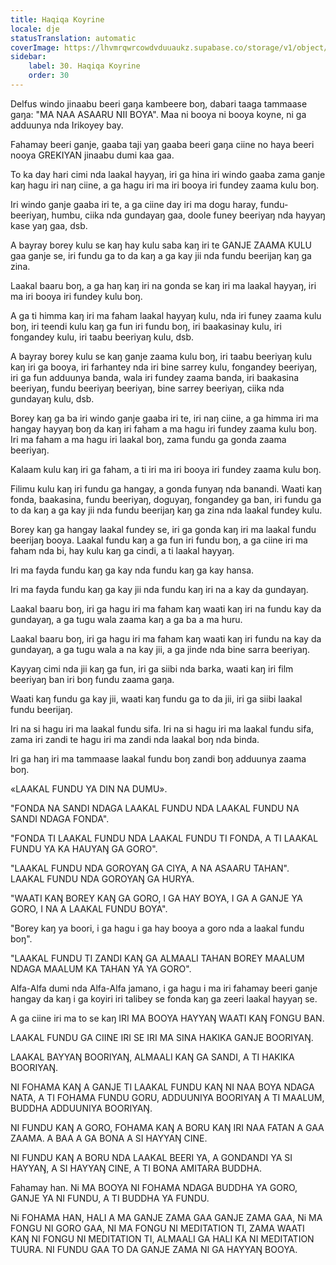 ```yaml
---
title: Haqiqa Koyrine
locale: dje
statusTranslation: automatic
coverImage: https://lhvmrqwrcowdvduuaukz.supabase.co/storage/v1/object/public/strapi-uploads/small_cover-educacion-fundamental.webp-2d51a7828a2b1309555be27f7e2a61a0.webp
sidebar:
    label: 30. Haqiqa Koyrine
    order: 30
---
```

Delfus windo jinaabu beeri gaŋa kambeere boŋ, dabari taaga tammaase gaŋa: "MA NAA ASAARU NII BOYA". Maa ni booya ni booya koyne, ni ga adduunya nda Irikoyey bay.

Fahamay beeri ganje, gaaba taji yaŋ gaaba beeri gaŋa ciine no haya beeri nooya GREKIYAN jinaabu dumi kaa gaa.

To ka day hari cimi nda laakal hayyaŋ, iri ga hina iri windo gaaba zama ganje kaŋ hagu iri naŋ ciine, a ga hagu iri ma iri booya iri fundey zaama kulu boŋ.

Iri windo ganje gaaba iri te, a ga ciine day iri ma dogu haray, fundu-beeriyaŋ, humbu, ciika nda gundayaŋ gaa, doole funey beeriyaŋ nda hayyaŋ kase yaŋ gaa, dsb.

A bayray borey kulu se kaŋ hay kulu saba kaŋ iri te GANJE ZAAMA KULU gaa ganje se, iri fundu ga to da kaŋ a ga kay jii nda fundu beerijaŋ kaŋ ga zina.

Laakal baaru boŋ, a ga haŋ kaŋ iri na gonda se kaŋ iri ma laakal hayyaŋ, iri ma iri booya iri fundey kulu boŋ.

A ga ti himma kaŋ iri ma faham laakal hayyaŋ kulu, nda iri funey zaama kulu boŋ, iri teendi kulu kaŋ ga fun iri fundu boŋ, iri baakasinay kulu, iri fongandey kulu, iri taabu beeriyaŋ kulu, dsb.

A bayray borey kulu se kaŋ ganje zaama kulu boŋ, iri taabu beeriyaŋ kulu kaŋ iri ga booya, iri farhantey nda iri bine sarrey kulu, fongandey beeriyaŋ, iri ga fun adduunya banda, wala iri fundey zaama banda, iri baakasina beeriyaŋ, fundu beeriyaŋ beeriyaŋ, bine sarrey beeriyaŋ, ciika nda gundayaŋ kulu, dsb.

Borey kaŋ ga ba iri windo ganje gaaba iri te, iri naŋ ciine, a ga himma iri ma hangay hayyaŋ boŋ da kaŋ iri faham a ma hagu iri fundey zaama kulu boŋ. Iri ma faham a ma hagu iri laakal boŋ, zama fundu ga gonda zaama beeriyaŋ.

Kalaam kulu kaŋ iri ga faham, a ti iri ma iri booya iri fundey zaama kulu boŋ.

Filimu kulu kaŋ iri fundu ga hangay, a gonda funyaŋ nda banandi. Waati kaŋ fonda, baakasina, fundu beeriyaŋ, doguyaŋ, fongandey ga ban, iri fundu ga to da kaŋ a ga kay jii nda fundu beerijaŋ kaŋ ga zina nda laakal fundey kulu.

Borey kaŋ ga hangay laakal fundey se, iri ga gonda kaŋ iri ma laakal fundu beerijaŋ booya. Laakal fundu kaŋ a ga fun iri fundu boŋ, a ga ciine iri ma faham nda bi, hay kulu kaŋ ga cindi, a ti laakal hayyaŋ.

Iri ma fayda fundu kaŋ ga kay nda fundu kaŋ ga kay hansa.

Iri ma fayda fundu kaŋ ga kay jii nda fundu kaŋ iri na a kay da gundayaŋ.

Laakal baaru boŋ, iri ga hagu iri ma faham kaŋ waati kaŋ iri na fundu kay da gundayaŋ, a ga tugu wala zaama kaŋ a ga ba a ma huru.

Laakal baaru boŋ, iri ga hagu iri ma faham kaŋ waati kaŋ iri fundu na kay da gundayaŋ, a ga tugu wala a na kay jii, a ga jinde nda bine sarra beeriyaŋ.

Kayyaŋ cimi nda jii kaŋ ga fun, iri ga siibi nda barka, waati kaŋ iri film beeriyaŋ ban iri boŋ fundu zaama gaŋa.

Waati kaŋ fundu ga kay jii, waati kaŋ fundu ga to da jii, iri ga siibi laakal fundu beerijaŋ.

Iri na si hagu iri ma laakal fundu sifa. Iri na si hagu iri ma laakal fundu sifa, zama iri zandi te hagu iri ma zandi nda laakal boŋ nda binda.

Iri ga haŋ iri ma tammaase laakal fundu boŋ zandi boŋ adduunya zaama boŋ.

«LAAKAL FUNDU YA DIN NA DUMU».

"FONDA NA SANDI NDAGA LAAKAL FUNDU NDA LAAKAL FUNDU NA SANDI NDAGA FONDA".

"FONDA TI LAAKAL FUNDU NDA LAAKAL FUNDU TI FONDA, A TI LAAKAL FUNDU YA KA HAUYAŊ GA GORO".

"LAAKAL FUNDU NDA GOROYAŊ GA CIYA, A NA ASAARU TAHAN". LAAKAL FUNDU NDA GOROYAŊ GA HURYA.

"WAATI KAŊ BOREY KAŊ GA GORO, I GA HAY BOYA, I GA A GANJE YA GORO, I NA A LAAKAL FUNDU BOYA".

"Borey kaŋ ya boori, i ga hagu i ga hay booya a goro nda a laakal fundu boŋ".

"LAAKAL FUNDU TI ZANDI KAŊ GA ALMAALI TAHAN BOREY MAALUM NDAGA MAALUM KA TAHAN YA YA GORO".

Alfa-Alfa dumi nda Alfa-Alfa jamano, i ga hagu i ma iri fahamay beeri ganje hangay da kaŋ i ga koyiri iri talibey se fonda kaŋ ga zeeri laakal hayyaŋ se.

A ga ciine iri ma to se kaŋ IRI MA BOOYA HAYYAŊ WAATI KAŊ FONGU BAN.

LAAKAL FUNDU GA CIINE IRI SE IRI MA SINA HAKIKA GANJE BOORIYAŊ.

LAAKAL BAYYAŊ BOORIYAŊ, ALMAALI KAŊ GA SANDI, A TI HAKIKA BOORIYAŊ.

NI FOHAMA KAŊ A GANJE TI LAAKAL FUNDU KAŊ NI NAA BOYA NDAGA NATA, A TI FOHAMA FUNDU GORU, ADDUUNIYA BOORIYAŊ A TI MAALUM, BUDDHA ADDUUNIYA BOORIYAŊ.

NI FUNDU KAŊ A GORO, FOHAMA KAŊ A BORU KAŊ IRI NAA FATAN A GAA ZAAMA. A BAA A GA BONA A SI HAYYAŊ CINE.

NI FUNDU KAŊ A BORU NDA LAAKAL BEERI YA, A GONDANDI YA SI HAYYAŊ, A SI HAYYAŊ CINE, A TI BONA AMITARA BUDDHA.

Fahamay han. Ni MA BOOYA NI FOHAMA NDAGA BUDDHA YA GORO, GANJE YA NI FUNDU, A TI BUDDHA YA FUNDU.

Ni FOHAMA HAN, HALI A MA GANJE ZAMA GAA GANJE ZAMA GAA, Ni MA FONGU NI GORO GAA, NI MA FONGU NI MEDITATION TI, ZAMA WAATI KAŊ NI FONGU NI MEDITATION TI, ALMAALI GA HALI KA NI MEDITATION TUURA. NI FUNDU GAA TO DA GANJE ZAMA NI GA HAYYAŊ BOOYA.

